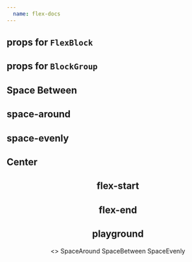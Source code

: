 ```yaml
---
  name: flex-docs 
---
```



## props for `FlexBlock`  

<Props of={FlexBlock}/>

## props for `BlockGroup`  

<Props of={BlockGroup}/>



## Space Between  
<SpaceBetween/>

## space-around  

<SpaceAround/>


## space-evenly  

<SpaceEvenly/>


## Center 

<!--suppress HtmlDeprecatedTag -->
<Center/>

## flex-start  

<FlexStart/>


## flex-end  

<FlexEnd/>


## playground
<Playground>
<>
<Flex flexWrap={'wrap'} alignItems={'center'} height={500}>
<Text mb={0} style={{alignSelf: 'flex-end'}}>SpaceAround</Text>
<Flex minWidth={'100%'} justifyContent={'space-around'}>
  <BorderBox bg={'green.3'} size={20}></BorderBox>
  <BorderBox bg={'blue.3'} size={20}></BorderBox>
  <BorderBox bg={'orange.3'} size={20}></BorderBox>
  <BorderBox bg={'gray.3'} size={20}></BorderBox>
</Flex>
<Text mb={0} style={{alignSelf: 'flex-end'}}>SpaceBetween</Text>
<Flex minWidth={'100%'} justifyContent={'space-between'}>
  <BorderBox bg={'green.3'} size={20}></BorderBox>
  <BorderBox bg={'blue.3'} size={20}></BorderBox>
  <BorderBox bg={'orange.3'} size={20}></BorderBox>
  <BorderBox bg={'gray.3'} size={20}></BorderBox>
</Flex>
<Text mb={0} style={{alignSelf: 'flex-end'}}>SpaceEvenly</Text>
<Flex minWidth={'100%'} justifyContent={'space-evenly'}>
  <BorderBox bg={'green.3'} size={20}></BorderBox>
  <BorderBox bg={'blue.3'} size={20}></BorderBox>
  <BorderBox bg={'orange.3'} size={20}></BorderBox>
  <BorderBox bg={'gray.3'} size={20}></BorderBox>
</Flex>
</Flex>
</>
</Playground>
